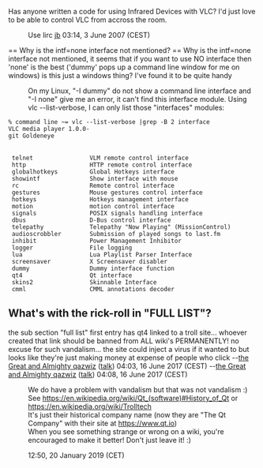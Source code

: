 Has anyone written a code for using Infrared Devices with VLC? I'd just love to be able to control  
VLC from accross the room.

:Use lirc [[User:J-b|jb]] 03:14, 3 June 2007 (CEST)


== Why is the intf=none interface not mentioned? ==
Why is the intf=none interface not mentioned, it seems that if you want to use NO interface then 'none' is the best ('dummy' pops up a command line window for me on windows) is this just a windows thing? I've found it to be quite handy

:On my Linux, "-I dummy" do not show a command line interface and "-I none" give me an error, it can't find this interface module. Using vlc --list-verbose, I can only list those "interfaces" modules:
 % command line ~= vlc --list-verbose |grep -B 2 interface 
 VLC media player 1.0.0-git Goldeneye                                                                                                           
 
  telnet                VLM remote control interface 
  http                  HTTP remote control interface 
  globalhotkeys         Global Hotkeys interface 
  showintf              Show interface with mouse 
  rc                    Remote control interface 
  gestures              Mouse gestures control interface  
  hotkeys               Hotkeys management interface     
  motion                motion control interface     
  signals               POSIX signals handling interface 
  dbus                  D-Bus control interface     
  telepathy             Telepathy "Now Playing" (MissionControl)
  audioscrobbler        Submission of played songs to last.fm
  inhibit               Power Management Inhibitor    
  logger                File logging   
  lua                   Lua Playlist Parser Interface
  screensaver           X Screensaver disabler  
  dummy                 Dummy interface function
  qt4                   Qt interface
  skins2                Skinnable Interface
  cmml                  CMML annotations decoder

== What's with the rick-roll in "FULL LIST"? ==
the sub section "full list" first entry has qt4 linked to a troll site... whoever created that link should be banned from ALL wiki's PERMANENTLY! no excuse for such vandalism... the site could inject a virus if it wanted to but looks like they're just making money at expense of people who click  --[[User:Qazwiz|the Great and Almighty qazwiz]] ([[User talk:Qazwiz|talk]]) 04:03, 16 June 2017 (CEST)
--[[User:Qazwiz|the Great and Almighty qazwiz]] ([[User talk:Qazwiz|talk]]) 04:08, 16 June 2017 (CEST)
:We do have a problem with vandalism but that was not vandalism :)
:See https://en.wikipedia.org/wiki/Qt_(software)#History_of_Qt or https://en.wikipedia.org/wiki/Trolltech
:It's just their historical company name (now they are "The Qt Company" with their site at https://www.qt.io)
:When you see something strange or wrong on a wiki, you're encouraged to make it better! Don't just leave it! :)
:{{User:DoesItReallyMatter/real_sig}} 12:50, 20 January 2019 (CET)